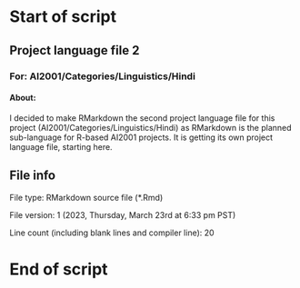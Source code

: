 # Start of script

## Project language file 2

### For: AI2001/Categories/Linguistics/Hindi

#### About:

I decided to make RMarkdown the second project language file for this project (AI2001/Categories/Linguistics/Hindi) as RMarkdown is the planned sub-language for R-based AI2001 projects. It is getting its own project language file, starting here.

## File info

File type: RMarkdown source file (*.Rmd)

File version: 1 (2023, Thursday, March 23rd at 6:33 pm PST)

Line count (including blank lines and compiler line): 20

# End of script
